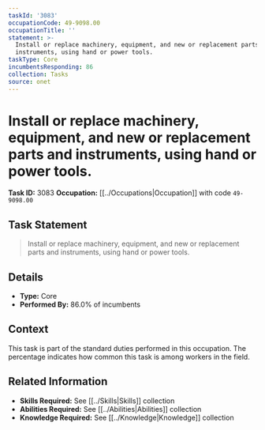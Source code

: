 ```yaml
---
taskId: '3083'
occupationCode: 49-9098.00
occupationTitle: ''
statement: >-
  Install or replace machinery, equipment, and new or replacement parts and
  instruments, using hand or power tools.
taskType: Core
incumbentsResponding: 86
collection: Tasks
source: onet
---
```

# Install or replace machinery, equipment, and new or replacement parts and instruments, using hand or power tools.

**Task ID:** 3083
**Occupation:** [[../Occupations|Occupation]] with code `49-9098.00`

## Task Statement

> Install or replace machinery, equipment, and new or replacement parts and instruments, using hand or power tools.

## Details

- **Type:** Core
- **Performed By:** 86.0% of incumbents

## Context

This task is part of the standard duties performed in this occupation. The percentage indicates how common this task is among workers in the field.

## Related Information

- **Skills Required:** See [[../Skills|Skills]] collection
- **Abilities Required:** See [[../Abilities|Abilities]] collection
- **Knowledge Required:** See [[../Knowledge|Knowledge]] collection
